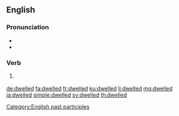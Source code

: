 ==English==

===Pronunciation===
* {{IPA|/ˈdwɛlt/|lang=en}}
* {{audio|en-us-dwelled.ogg|Audio (US)|lang=en}}

===Verb===
{{head|en|verb form}}

# {{lb|en|mostly US}} {{en-past of|dwell}}

[[Category:English past participles]]

[[de:dwelled]]
[[fa:dwelled]]
[[fr:dwelled]]
[[ku:dwelled]]
[[li:dwelled]]
[[mg:dwelled]]
[[ja:dwelled]]
[[simple:dwelled]]
[[sv:dwelled]]
[[th:dwelled]]